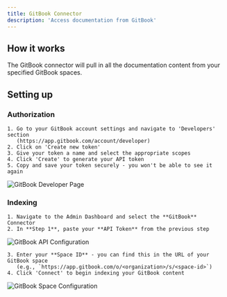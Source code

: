 ```yaml
---
title: GitBook Connector
description: 'Access documentation from GitBook'
---
```


## How it works
The GitBook connector will pull in all the documentation content from your specified GitBook spaces.

## Setting up
### Authorization
    1. Go to your GitBook account settings and navigate to 'Developers' section
       (https://app.gitbook.com/account/developer)
    2. Click on 'Create new token'
    3. Give your token a name and select the appropriate scopes
    4. Click 'Create' to generate your API token
    5. Copy and save your token securely - you won't be able to see it again

![GitBook Developer Page](/assets/images/connectors/gitbook/gitbook_1.png)

### Indexing
    1. Navigate to the Admin Dashboard and select the **GitBook** Connector
    2. In **Step 1**, paste your **API Token** from the previous step

![GitBook API Configuration](/assets/images/connectors/gitbook/gitbook_2.png)

    3. Enter your **Space ID** - you can find this in the URL of your GitBook space
       (e.g., `https://app.gitbook.com/o/<organization>/s/<space-id>`)
    4. Click 'Connect' to begin indexing your GitBook content

![GitBook Space Configuration](/assets/images/connectors/gitbook/gitbook_3.png)
